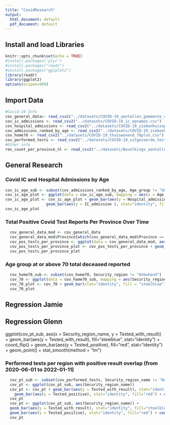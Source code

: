 ```yaml
---
title: "CovidResearch"
output:
  html_document: default
  pdf_document: default
---
```

## Install and load Libraries
```r
knitr::opts_chunk$set(echo = TRUE)
#install.packages('plyr')
#install.packages("readr")
#install.packages("gglplot2")
library(readr)
library(ggplot2)
options(scipen=999)
```
## Import Data
```r
#Covid-19 Info
cov_general_data<- read_csv2("../datasets/COVID-19_aantallen_gemeente_cumulatief.csv")
cov_ic_admissions <- read_csv2("../datasets/COVID-19_ic_opnames.csv")
cov_hospital_admissions <- read_csv2("../datasets/COVID-19_ziekenhuisopnames.csv")
cov_admissions_ranked_by_age <- read_csv2("../datasets/COVID-19_ziekenhuis_ic_opnames_per_leeftijdsgroep.csv")
cov_home70 <- read_csv2("../datasets/COVID-19_thuiswonend_70plus.csv")
cov_performed_tests <- read_csv2("../datasets/COVID-19_uitgevoerde_testen.csv")
#Other info
res_count_per_province_nl <- read_csv2("../datasets/Bevolkings_aantallen_per_provincie.csv")
```
##    General Research

###   Covid IC and Hospital Admissions by Age
```r
cov_ic_age_sub <- subset(cov_admissions_ranked_by_age, Age_group != "Unknown");
cov_ic_age_plot <- ggplot(data = cov_ic_age_sub, mapping = aes(x = Age_group))
cov_ic_age_plot <- cov_ic_age_plot + geom_bar(aes(y = Hospital_admission ), stat="identity", fill = "steelblue") +
                  geom_bar(aes(y = IC_admission ), stat="identity", fill = "red") + coord_flip()
cov_ic_age_plot
```

###   Total Positive Covid Test Reports Per Province Over Time
```r
  cov_general_data_mod <- cov_general_data
  cov_general_data_mod$Province[which(cov_general_data_mod$Province == "Fryslân")] <- "Friesland"
  cov_pos_tests_per_province <- ggplot(data = cov_general_data_mod, aes(Date_of_report, Total_reported, color = Province))
  cov_pos_tests_per_province_plot <- cov_pos_tests_per_province + geom_col()
  cov_pos_tests_per_province_plot
```

###   Age group at or above 70 total deceased reported
```r
  cov_home70_sub <- subset(cov_home70, Security_region != "Onbekend")
  cov_70 <- ggplot(data = cov_home70_sub, mapping = aes(Security_region, Total_deceased_reported))
  cov_70_plot <- cov_70 + geom_bar(stat="identity", fill = "steelblue") + coord_flip()
  cov_70_plot
```
## Regression Jamie
## Regression Glenn

<!-- reg1 <- lm(Tested_positive ~ Tested_with_result, data = cov_performed_tests) -->
<!-- summary(reg1) -->

<!-- plot(Tested_positive ~ Tested_with_result, data = cov_performed_tests) -->
<!-- abline(reg1) -->

ggplot(cov_pt_sub, aes(x = Security_region_name, y = Tested_with_result)) + 
  geom_bar(aes(y = Tested_with_result), fill="steelblue", stat="identity") + coord_flip() + 
  geom_bar(aes(y = Tested_positive), fill="red", stat="identity") + geom_point() + 
  stat_smooth(method = "lm") 

### Performed tests per region with positive result overlap (from 2020-06-01 to 2022-01-11)
```r
  cov_pt_sub <- subset(cov_performed_tests, Security_region_name != "Onbekend")
  cov_pt <- ggplot(cov_pt_sub, aes(Security_region_name))
  cov_pt <- cov_pt + geom_bar(aes(y = Tested_with_result), stat="identity", fill="steelblue") +
    geom_bar(aes(y = Tested_positive), stat="identity", fill="red") + coord_flip()
  cov_pt
  cov_pt <- ggplot(cov_pt_sub, aes(Security_region_name)) + 
  geom_bar(aes(y = Tested_with_result), stat="identity", fill="steelblue") + coord_flip() + 
  geom_bar(aes(y = Tested_positive), stat="identity", fill="red") + coord_flip()
  cov_pt
```